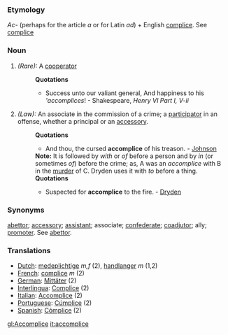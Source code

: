 ===Etymology===
''Ac-'' (perhaps for the article ''a'' or for Latin ''ad'') + English [[complice]]. See [[complice]]
=== Noun ===
#''(Rare):'' A [[cooperator]]
#:'''Quotations'''
#:*Success unto our valiant general, And happiness to his '''accomplices''! - Shakespeare, ''Henry VI Part I, V-ii''
#''(Law):'' An associate in the commission of a crime; a [[participator]] in an offense, whether a principal or an [[accessory]].
#:'''Quotations'''
#:*And thou, the cursed '''accomplice''' of his treason. - [[Johnson]]
#:'''Note:''' It is followed by ''with'' or ''of'' before a person and by ''in'' (or sometimes ''of'') before the crime; as, A was an ''accomplice'' with B in the [[murder]] of C. Dryden uses it with ''to'' before a thing.
#:'''Quotations'''
#:*Suspected for '''accomplice''' to the fire. - [[Dryden]]
=== Synonyms ===
[[abettor]]; [[accessory]]; [[assistant]]; associate; [[confederate]]; [[coadjutor]]; ally; [[promoter]]. See [[abettor]].

=== Translations ===
*[[Dutch]]: [[medeplichtige]] ''m,f'' (2), [[handlanger]] ''m'' (1,2)
*[[French]]: [[complice]] ''m'' (2)
*[[German]]: [[Mittäter]] (2)
*[[Interlingua]]: [[Complice]] (2)
*[[Italian]]: [[Accomplice]] (2)
*[[Portuguese]]: [[Cúmplice]] (2)
*[[Spanish]]: [[Cómplice]] (2)

[[gl:Accomplice]]
[[it:accomplice]]